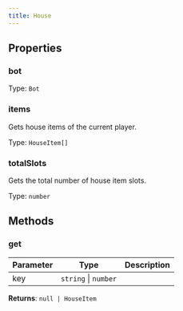 ```yaml
---
title: House
---
```



## Properties
### bot




Type: `Bot`


### items <Badge text="Getter" size="small" />	


Gets house items of the current player.


Type: `HouseItem[]`


### totalSlots <Badge text="Getter" size="small" />	


Gets the total number of house item slots.


Type: `number`


## Methods

### get

| Parameter | Type | Description |
|-----------|------|-------------|
| key | `string` \| `number` |  |


**Returns**: `null | HouseItem`
